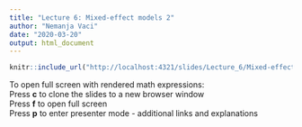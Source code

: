 ```yaml
---
title: "Lecture 6: Mixed-effect models 2"
author: "Nemanja Vaci"
date: "2020-03-20"
output: html_document
---
```


```r
knitr::include_url("http://localhost:4321/slides/Lecture_6/Mixed-effect2.html#1")
```

To open full screen with rendered math expressions: </br>
Press __c__ to clone the slides to a new browser window</br>
Press __f__ to open full screen</br>
Press __p__ to enter presenter mode - additional links and explanations
